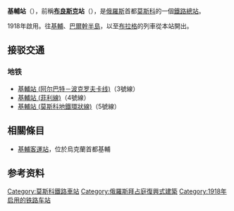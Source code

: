{{otheruse|subject=位于俄罗斯莫斯科的俄铁车站|基辅站}}
{{Unreferenced|time=2020-11-06T12:27:56+00:00}}
{{Infobox Station
|BoxWidth = 24em
|Title = 基辅站
|SubTitle = 
|EngTitle = {{lang|ru|Киевский вокзал}}
|EngSubTitle = {{lang|ru|Станция Москва-Пассажирская-Киевская}}
|linecolour = #008DD2
|ImageName = 2015 night in Moscow - Kievsky Rail Terminal 01.jpg
|ImageSize = 
|ImageCaption = 基輔站
|ImagePadding = 0
|Code = 198103
|Operator = [[File:Russian_Railways_Logo.svg|25px]] [[俄罗斯铁路|俄罗斯铁路]]
|Owned = [[莫斯科铁路局|莫斯科铁路局]]
|Line = 
|Place = {{RUS}}[[莫斯科|莫斯科]]
|Coord = {{coord|55|44|35|N|37|34|02|E|region:RU_type:railwaystation|display=inline,title}}
|Style = 
|Hall Style = 
|PlatformType = 
|PlatformNumber = 11
|TrackNum = 12
|Interchange = 
|ExitNumber = 
|StartDate = 1918年
|Elevation = 
|Depth = 
|Architect = 
|connection = [[莫斯科地铁|莫斯科地铁]]：<br/ >{{MOSMETRO-bull|3}}[[基辅站_(阿尔巴特－波克罗夫卡线)|基辅站]]、{{MOSMETRO-bull|4}}[[基辅站_(菲利线)|基辅站]]、{{MOSMETRO-bull|5}}[[基辅站_(莫斯科地铁环状线)|基辅站]]<br />[[巴士|巴士]]：м17、91к、119、157、205、239、266、297、320、394、454、474、477、622、791、840、т34、т39к
|yearly ridership = 
|daily ridership = 
|OPENHOURS = 
|Hours = 
|Time First = 
|Time First WD = 
|Time Last WD = 
|Time First WE = 
|Time Last WE = 
|Time Last = 
|Time Night Train = 
}}
'''基輔站'''（{{lang-rus|Киевский вокзал|Kievskiy vokzal}}），前稱'''[[布良斯克|布良斯克]]站'''（{{lang|ru|Брянский}}），是[[俄羅斯|俄羅斯]]首都[[莫斯科|莫斯科]]的一個[[鐵路|鐵路]][[總站|總站]]。  

1918年啟用。往[[基輔|基輔]]、[[巴爾幹半島|巴爾幹半島]]，以至[[布拉格|布拉格]]的列車從本站開出。

==接驳交通== 
===地铁===
*[[基輔站_(阿尔巴特－波克罗夫卡线)|基輔站 (阿尔巴特－波克罗夫卡线)]]（3號線）
*[[基輔站_(菲利線)|基輔站 (菲利線)]]（4號線）
*[[基輔站_(莫斯科地鐵環狀線)|基輔站 (莫斯科地鐵環狀線)]]（5號線）

==相關條目==
*[[基輔客運站|基輔客運站]]，位於烏克蘭首都基輔

==参考资料==
{{commonscat|Kiyevsky Rail Terminal}}
{{reflist}}

{{莫斯科主要鐵路車站}}
[[Category:莫斯科鐵路車站|Category:莫斯科鐵路車站]]
[[Category:俄羅斯拜占庭復興式建築|Category:俄羅斯拜占庭復興式建築]]
[[Category:1918年启用的铁路车站|Category:1918年启用的铁路车站]]
{{铁路车站小作品}}